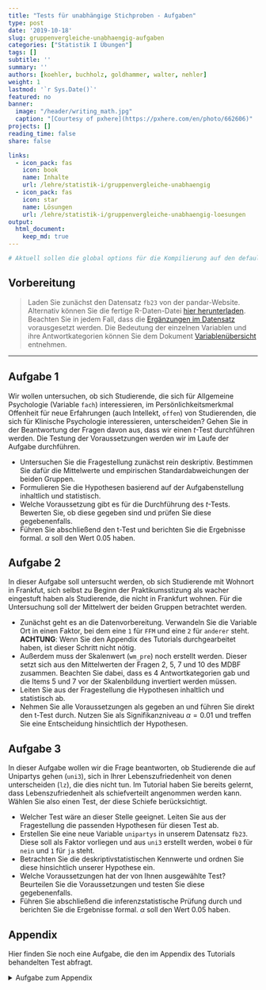 ```yaml
---
title: "Tests für unabhängige Stichproben - Aufgaben" 
type: post
date: '2019-10-18' 
slug: gruppenvergleiche-unabhaengig-aufgaben
categories: ["Statistik I Übungen"] 
tags: [] 
subtitle: ''
summary: '' 
authors: [koehler, buchholz, goldhammer, walter, nehler]
weight: 1
lastmod: '`r Sys.Date()`'
featured: no
banner:
  image: "/header/writing_math.jpg"
  caption: "[Courtesy of pxhere](https://pxhere.com/en/photo/662606)"
projects: []
reading_time: false
share: false

links:
  - icon_pack: fas
    icon: book
    name: Inhalte
    url: /lehre/statistik-i/gruppenvergleiche-unabhaengig
  - icon_pack: fas
    icon: star
    name: Lösungen
    url: /lehre/statistik-i/gruppenvergleiche-unabhaengig-loesungen
output:
  html_document:
    keep_md: true
---
```


```r
# Aktuell sollen die global options für die Kompilierung auf den default Einstellungen gelassen werden
```

## Vorbereitung

> Laden Sie zunächst den Datensatz `fb23` von der pandar-Website. Alternativ können Sie die fertige R-Daten-Datei [<i class="fas fa-download"></i> hier herunterladen](/daten/fb23.rda). Beachten Sie in jedem Fall, dass die [Ergänzungen im Datensatz](/lehre/statistik-i/gruppenvergleiche-unabhaengig/#prep) vorausgesetzt werden. Die Bedeutung der einzelnen Variablen und ihre Antwortkategorien können Sie dem Dokument [Variablenübersicht](/lehre/statistik-i/variablen.pdf) entnehmen.

***

## Aufgabe 1
Wir wollen untersuchen, ob sich Studierende, die sich für Allgemeine Psychologie (Variable `fach`) interessieren, im Persönlichkeitsmerkmal Offenheit für neue Erfahrungen (auch Intellekt, `offen`) von Studierenden, die sich für Klinische Psychologie interessieren, unterscheiden? Gehen Sie in der Beantwortung der Fragen davon aus, dass wir einen $t$-Test durchführen werden. Die Testung der Voraussetzungen werden wir im Laufe der Aufgabe durchführen.

* Untersuchen Sie die Fragestellung zunächst rein deskriptiv. Bestimmen Sie dafür die Mittelwerte und empirischen Standardabweichungen der beiden Gruppen. 
* Formulieren Sie die Hypothesen basierend auf der Aufgabenstellung inhaltlich und statistisch.
* Welche Voraussetzung gibt es für die Durchführung des $t$-Tests. Bewerten Sie, ob diese gegeben sind und prüfen Sie diese gegebenenfalls.
* Führen Sie abschließend den t-Test und berichten Sie die Ergebnisse formal. $\alpha$ soll den Wert 0.05 haben.


## Aufgabe 2

In dieser Aufgabe soll untersucht werden, ob sich Studierende mit Wohnort in Frankfut, sich selbst zu Beginn der Praktikumsstizung als wacher eingestuft haben als Studierende, die nicht in Frankfurt wohnen. Für die Untersuchung soll der Mittelwert der beiden Gruppen betrachtet werden.

* Zunächst geht es an die Datenvorbereitung. Verwandeln Sie die Variable Ort in einen Faktor, bei dem eine `1` für `FFM` und eine `2` für `anderer` steht. **ACHTUNG**: Wenn Sie den Appendix des Tutorials durchgearbeitet haben, ist dieser Schritt nicht nötig.
* Außerdem muss der Skalenwert (`wm_pre`) noch erstellt werden. Dieser setzt sich aus den Mittelwerten der Fragen 2, 5, 7 und 10 des MDBF zusammen. Beachten Sie dabei, dass es 4 Antwortkategorien gab und die Items 5 und 7 vor der Skalenbildung invertiert werden müssen.
* Leiten Sie aus der Fragestellung die Hypothesen inhaltlich und statistisch ab.
* Nehmen Sie alle Voraussetzungen als gegeben an und führen Sie direkt den t-Test durch. Nutzen Sie als Signifikanzniveau $\alpha = 0.01$ und treffen Sie eine Entscheidung hinsichtlich der Hypothesen.



## Aufgabe 3

In dieser Aufgabe wollen wir die Frage beantworten, ob Studierende die auf Unipartys gehen (`uni3`), sich in Ihrer Lebenszufriedenheit von denen unterscheiden (`lz`), die dies nicht tun. Im Tutorial haben Sie bereits gelernt, dass Lebenszufriedenheit als schiefverteilt angenommen werden kann. Wählen Sie also einen Test, der diese Schiefe berücksichtigt.

* Welcher Test wäre an dieser Stelle geeignet. Leiten Sie aus der Fragestellung die passenden Hypothesen für diesen Test ab.
* Erstellen Sie eine neue Variable `unipartys` in unserem Datensatz `fb23`. Diese soll als Faktor vorliegen und aus `uni3` erstellt werden, wobei `0` für `nein` und `1` für `ja` steht.
* Betrachten Sie die deskriptivstatistischen Kennwerte und ordnen Sie diese hinsichtlich unserer Hypothese ein.
* Welche Voraussetzungen hat der von Ihnen ausgewählte Test? Beurteilen Sie die Voraussetzungen und testen Sie diese gegebenenfalls.
* Führen Sie abschließend die inferenzstatistische Prüfung durch und berichten Sie die Ergebnisse formal. $\alpha$ soll den Wert 0.05 haben.





## Appendix

Hier finden Sie noch eine Aufgabe, die den im Appendix des Tutorials behandelten Test abfragt.

<details><summary> Aufgabe zum Appendix </summary>

Ist die Wahrscheinlichkeit dafür, neben dem Studium einen Job (`job`) zu haben, die gleiche für Erstsemesterstudierende der Psychologie die in einer Wohngemeinschaft wohnen wie für Studierenden die bei ihren Eltern wohnen (`wohnen`)? Führen Sie die Testung mit $\alpha = 0.05$ durch.


</details>